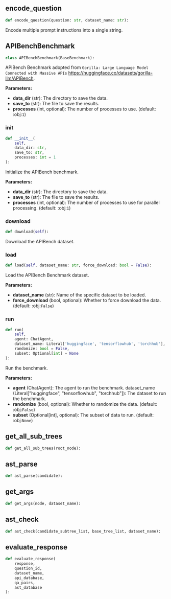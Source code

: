 <a id="camel.benchmarks.apibench"></a>

<a id="camel.benchmarks.apibench.encode_question"></a>

## encode_question

```python
def encode_question(question: str, dataset_name: str):
```

Encode multiple prompt instructions into a single string.

<a id="camel.benchmarks.apibench.APIBenchBenchmark"></a>

## APIBenchBenchmark

```python
class APIBenchBenchmark(BaseBenchmark):
```

APIBench Benchmark adopted from `Gorilla: Large Language Model
Connected with Massive APIs`
<https://huggingface.co/datasets/gorilla-llm/APIBench>.

**Parameters:**

- **data_dir** (str): The directory to save the data.
- **save_to** (str): The file to save the results.
- **processes** (int, optional): The number of processes to use. (default: :obj:`1`)

<a id="camel.benchmarks.apibench.APIBenchBenchmark.__init__"></a>

### __init__

```python
def __init__(
    self,
    data_dir: str,
    save_to: str,
    processes: int = 1
):
```

Initialize the APIBench benchmark.

**Parameters:**

- **data_dir** (str): The directory to save the data.
- **save_to** (str): The file to save the results.
- **processes** (int, optional): The number of processes to use for parallel processing. (default: :obj:`1`)

<a id="camel.benchmarks.apibench.APIBenchBenchmark.download"></a>

### download

```python
def download(self):
```

Download the APIBench dataset.

<a id="camel.benchmarks.apibench.APIBenchBenchmark.load"></a>

### load

```python
def load(self, dataset_name: str, force_download: bool = False):
```

Load the APIBench Benchmark dataset.

**Parameters:**

- **dataset_name** (str): Name of the specific dataset to be loaded.
- **force_download** (bool, optional): Whether to force download the data. (default: :obj:`False`)

<a id="camel.benchmarks.apibench.APIBenchBenchmark.run"></a>

### run

```python
def run(
    self,
    agent: ChatAgent,
    dataset_name: Literal['huggingface', 'tensorflowhub', 'torchhub'],
    randomize: bool = False,
    subset: Optional[int] = None
):
```

Run the benchmark.

**Parameters:**

- **agent** (ChatAgent): The agent to run the benchmark. dataset_name (Literal["huggingface", "tensorflowhub", "torchhub"]): The dataset to run the benchmark.
- **randomize** (bool, optional): Whether to randomize the data. (default: :obj:`False`)
- **subset** (Optional[int], optional): The subset of data to run. (default: :obj:`None`)

<a id="camel.benchmarks.apibench.get_all_sub_trees"></a>

## get_all_sub_trees

```python
def get_all_sub_trees(root_node):
```

<a id="camel.benchmarks.apibench.ast_parse"></a>

## ast_parse

```python
def ast_parse(candidate):
```

<a id="camel.benchmarks.apibench.get_args"></a>

## get_args

```python
def get_args(node, dataset_name):
```

<a id="camel.benchmarks.apibench.ast_check"></a>

## ast_check

```python
def ast_check(candidate_subtree_list, base_tree_list, dataset_name):
```

<a id="camel.benchmarks.apibench.evaluate_response"></a>

## evaluate_response

```python
def evaluate_response(
    response,
    question_id,
    dataset_name,
    api_database,
    qa_pairs,
    ast_database
):
```
